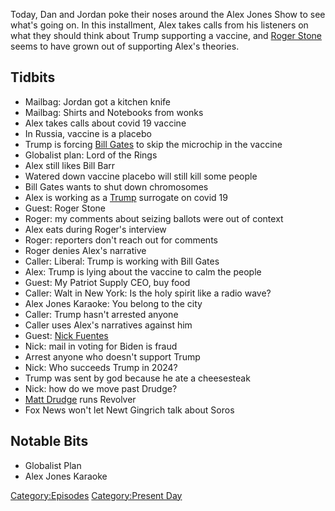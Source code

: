 {{DEFAULTSORT:
    #_EPISODE_0483:September 17, 2020
}}{{Episode
    | title           = September 17, 2020
    | caption         = Listen to this episode on [https://knowledgefight.libsyn.com/483-september-17-2020 Libsyn] [https://open.spotify.com/episode/1HJ5a48ugCh3g1YPedyaMc Spotify], Read the [[Transcript/483: September 17, 2020|Unofficial Transcript]], View discussion on [https://reddit.com/iv259j Reddit]
    | episodeNumber   = 483
    | length          = 01:21:51
    | airDate         = September 18, 2020
    | coverageDate    = September 17, 2020
    | episodeType     = [[:Category:Present Day|Present Day]]
    | appearance      = [[Bill Gates]], [[Bill Barr]], [[Roger Stone]], [[Nick Fuentes]], [[Newt Gingrich]]
    | previousEpisode = [[482: September 15, 2020]]
    | nextEpisode     = [[484: September 18-19, 2020]]
}}

{{Stub}}

Today, Dan and Jordan poke their noses around the Alex Jones Show to see what's going on. In this installment, Alex takes calls from his listeners on what they should think about Trump supporting a vaccine, and [[Roger Stone]] seems to have grown out of supporting Alex's theories.

==Tidbits==

*Mailbag: Jordan got a kitchen knife
*Mailbag: Shirts and Notebooks from wonks
*Alex takes calls about covid 19 vaccine
*In Russia, vaccine is a placebo
*Trump is forcing [[Bill Gates]] to skip the microchip in the vaccine
*Globalist plan: Lord of the Rings
*Alex still likes Bill Barr
*Watered down vaccine placebo will still kill some people
*Bill Gates wants to shut down chromosomes
*Alex is working as a [[Donald Trump|Trump]] surrogate on covid 19
*Guest: Roger Stone
*Roger: my comments about seizing ballots were out of context
*Alex eats during Roger's interview
*Roger: reporters don't reach out for comments
*Roger denies Alex's narrative
*Caller: Liberal: Trump is working with Bill Gates
*Alex: Trump is lying about the vaccine to calm the people
*Guest: My Patriot Supply CEO, buy food
*Caller: Walt in New York: Is the holy spirit like a radio wave?
*Alex Jones Karaoke: You belong to the city
*Caller: Trump hasn't arrested anyone
*Caller uses Alex's narratives against him
*Guest: [[Nick Fuentes]]
*Nick: mail in voting for Biden is fraud
*Arrest anyone who doesn't support Trump
*Nick: Who succeeds Trump in 2024?
*Trump was sent by god because he ate a cheesesteak
*Nick: how do we move past Drudge?
*[[Matt Drudge]] runs Revolver
*Fox News won't let Newt Gingrich talk about Soros

==Notable Bits==

*Globalist Plan
*Alex Jones Karaoke

[[Category:Episodes]]
[[Category:Present Day]]
